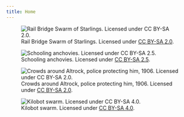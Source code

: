```yaml
---
title: Home
---
```


::: {layout-nrow=2}

![Rail Bridge Swarm of Starlings. Licensed under [CC BY-SA 2.0](https://creativecommons.org/licenses/by-sa/2.0/).](./assets/swarm.jpg)

![Schooling anchovies. Licensed under [CC BY-SA 2.5](https://creativecommons.org/licenses/by-sa/2.5/it/deed.en).](./assets/fish.jpg)

![Crowds around Altrock, police protecting him, 1906. Licensed under [CC BY-SA 2.0](https://creativecommons.org/licenses/by-sa/2.0/).](./assets/crowd.jpg)

![Kilobot swarm. Licensed under [CC BY-SA 4.0](https://creativecommons.org/licenses/by-sa/4.0/deed.en).](./assets/kilobot.JPG)
:::
